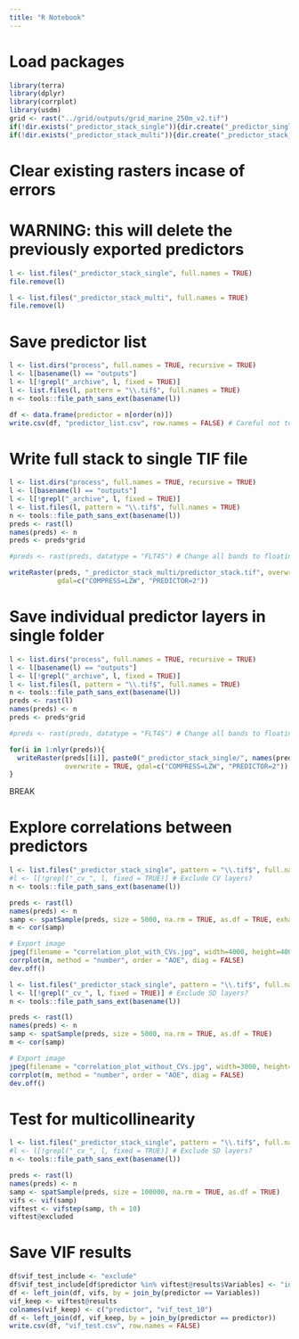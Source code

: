 ```yaml
---
title: "R Notebook"
---
```


# Load packages
```r
library(terra)
library(dplyr)
library(corrplot)
library(usdm)
grid <- rast("../grid/outputs/grid_marine_250m_v2.tif")
if(!dir.exists("_predictor_stack_single")){dir.create("_predictor_single", recursive = TRUE)}
if(!dir.exists("_predictor_stack_multi")){dir.create("_predictor_stack_multi", recursive = TRUE)}
```

# Clear existing rasters incase of errors
# WARNING: this will delete the previously exported predictors
```r
l <- list.files("_predictor_stack_single", full.names = TRUE)
file.remove(l)

l <- list.files("_predictor_stack_multi", full.names = TRUE)
file.remove(l)
```

# Save predictor list
```r
l <- list.dirs("process", full.names = TRUE, recursive = TRUE)
l <- l[basename(l) == "outputs"]
l <- l[!grepl("_archive", l, fixed = TRUE)]
l <- list.files(l, pattern = "\\.tif$", full.names = TRUE)
n <- tools::file_path_sans_ext(basename(l))

df <- data.frame(predictor = n[order(n)])
write.csv(df, "predictor_list.csv", row.names = FALSE) # Careful not to overwrite if metadata has been filled in
```

# Write full stack to single TIF file
```r
l <- list.dirs("process", full.names = TRUE, recursive = TRUE)
l <- l[basename(l) == "outputs"]
l <- l[!grepl("_archive", l, fixed = TRUE)]
l <- list.files(l, pattern = "\\.tif$", full.names = TRUE)
n <- tools::file_path_sans_ext(basename(l))
preds <- rast(l)
names(preds) <- n
preds <- preds*grid

#preds <- rast(preds, datatype = "FLT4S") # Change all bands to floating point?

writeRaster(preds, "_predictor_stack_multi/predictor_stack.tif", overwrite = TRUE, 
            gdal=c("COMPRESS=LZW", "PREDICTOR=2"))
```

# Save individual predictor layers in single folder
```r
l <- list.dirs("process", full.names = TRUE, recursive = TRUE)
l <- l[basename(l) == "outputs"]
l <- l[!grepl("_archive", l, fixed = TRUE)]
l <- list.files(l, pattern = "\\.tif$", full.names = TRUE)
n <- tools::file_path_sans_ext(basename(l))
preds <- rast(l)
names(preds) <- n
preds <- preds*grid

#preds <- rast(preds, datatype = "FLT4S") # Change all bands to floating point?

for(i in 1:nlyr(preds)){
  writeRaster(preds[[i]], paste0("_predictor_stack_single/", names(preds)[i], ".tif"), 
              overwrite = TRUE, gdal=c("COMPRESS=LZW", "PREDICTOR=2"))
}
```

########## BREAK ###########

# Explore correlations between predictors
```r
l <- list.files("_predictor_stack_single", pattern = "\\.tif$", full.names = TRUE)
#l <- l[!grepl("_cv_", l, fixed = TRUE)] # Exclude CV layers?
n <- tools::file_path_sans_ext(basename(l))

preds <- rast(l)
names(preds) <- n
samp <- spatSample(preds, size = 5000, na.rm = TRUE, as.df = TRUE, exhaustive = TRUE)
m <- cor(samp)

# Export image
jpeg(filename = "correlation_plot_with_CVs.jpg", width=4000, height=4000, res=150)
corrplot(m, method = "number", order = "AOE", diag = FALSE)
dev.off()

l <- list.files("_predictor_stack_single", pattern = "\\.tif$", full.names = TRUE)
l <- l[!grepl("_cv_", l, fixed = TRUE)] # Exclude SD layers?
n <- tools::file_path_sans_ext(basename(l))

preds <- rast(l)
names(preds) <- n
samp <- spatSample(preds, size = 5000, na.rm = TRUE, as.df = TRUE)
m <- cor(samp)

# Export image
jpeg(filename = "correlation_plot_without_CVs.jpg", width=3000, height=3000, res=150)
corrplot(m, method = "number", order = "AOE", diag = FALSE)
dev.off()
```

# Test for multicollinearity
```r
l <- list.files("_predictor_stack_single", pattern = "\\.tif$", full.names = TRUE)
#l <- l[!grepl("_cv_", l, fixed = TRUE)] # Exclude SD layers?
n <- tools::file_path_sans_ext(basename(l))

preds <- rast(l)
names(preds) <- n
samp <- spatSample(preds, size = 100000, na.rm = TRUE, as.df = TRUE)
vifs <- vif(samp)
viftest <- vifstep(samp, th = 10)
viftest@excluded
```

# Save VIF results
```r
df$vif_test_include <- "exclude"
df$vif_test_include[df$predictor %in% viftest@results$Variables] <- "include"
df <- left_join(df, vifs, by = join_by(predictor == Variables))
vif_keep <- viftest@results
colnames(vif_keep) <- c("predictor", "vif_test_10")
df <- left_join(df, vif_keep, by = join_by(predictor == predictor))
write.csv(df, "vif_test.csv", row.names = FALSE)
```


